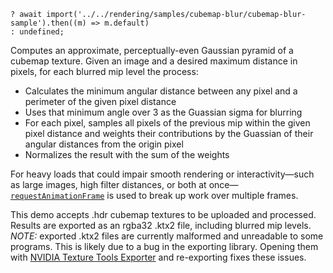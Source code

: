 

    ? await import('../../rendering/samples/cubemap-blur/cubemap-blur-sample').then((m) => m.default)
    : undefined;

Computes an approximate, perceptually-even Gaussian pyramid of a cubemap 
texture. Given an image and a desired maximum distance in pixels, for each
blurred mip level the process:

- Calculates the minimum angular distance between any pixel and a perimeter of 
    the given pixel distance
- Uses that minimum angle over 3 as the Guassian sigma for blurring
- For each pixel, samples all pixels of the previous mip within the given pixel distance
    and weights their contributions by the Guassian of their angular distances from the origin pixel
- Normalizes the result with the sum of the weights

For heavy loads that could impair smooth rendering or interactivity—such
as large images, high filter distances, or both at once—
[`requestAnimationFrame`](https://developer.mozilla.org/en-US/docs/Web/API/window/requestAnimationFrame)
is used to break up work over multiple frames.

This demo accepts .hdr cubemap textures to be uploaded and 
processed. Results are exported as an rgba32 .ktx2 file, including blurred mip levels.
*NOTE:* exported .ktx2 files are currently malformed and unreadable to some 
programs. This is likely due to a bug in the exporting library. Opening them with
[NVIDIA Texture Tools Exporter]('https://developer.nvidia.com/texture-tools-exporter') and
re-exporting fixes these issues.
